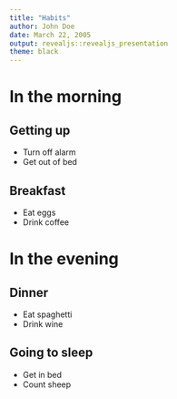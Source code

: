 ```yaml
---
title: "Habits"
author: John Doe
date: March 22, 2005
output: revealjs::revealjs_presentation
theme: black
---
```


# In the morning

## Getting up

- Turn off alarm
- Get out of bed

## Breakfast

- Eat eggs
- Drink coffee

# In the evening

## Dinner

- Eat spaghetti
- Drink wine

## Going to sleep

- Get in bed
- Count sheep